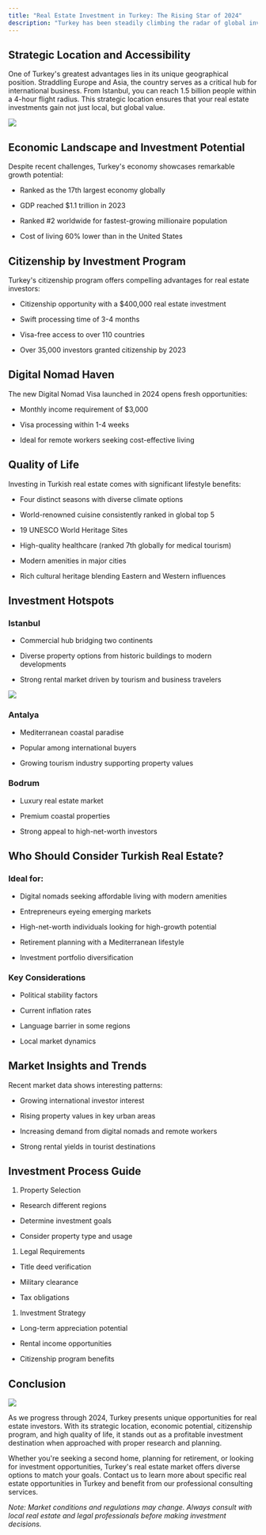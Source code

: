 ```yaml
---
title: "Real Estate Investment in Turkey: The Rising Star of 2024"
description: "Turkey has been steadily climbing the radar of global investors and digital nomads in recent years. With new regulations implemented in 2024 and unique opportunities across its diverse landscape, it has emerged as an attractive destination for real estate investment. But what makes Turkey so special in today's global market?"
---
```


## Strategic Location and Accessibility

One of Turkey's greatest advantages lies in its unique geographical position. Straddling Europe and Asia, the country serves as a critical hub for international business. From Istanbul, you can reach 1.5 billion people within a 4-hour flight radius. This strategic location ensures that your real estate investments gain not just local, but global value.

![](/39f43754-ae35-4f5b-bdba-fd3e28c96542.png)

## Economic Landscape and Investment Potential

Despite recent challenges, Turkey's economy showcases remarkable growth potential:

* Ranked as the 17th largest economy globally

* GDP reached $1.1 trillion in 2023

* Ranked #2 worldwide for fastest-growing millionaire population

* Cost of living 60% lower than in the United States

## Citizenship by Investment Program

Turkey's citizenship program offers compelling advantages for real estate investors:

* Citizenship opportunity with a $400,000 real estate investment

* Swift processing time of 3-4 months

* Visa-free access to over 110 countries

* Over 35,000 investors granted citizenship by 2023

## Digital Nomad Haven

The new Digital Nomad Visa launched in 2024 opens fresh opportunities:

* Monthly income requirement of $3,000

* Visa processing within 1-4 weeks

* Ideal for remote workers seeking cost-effective living

## Quality of Life

Investing in Turkish real estate comes with significant lifestyle benefits:

* Four distinct seasons with diverse climate options

* World-renowned cuisine consistently ranked in global top 5

* 19 UNESCO World Heritage Sites

* High-quality healthcare (ranked 7th globally for medical tourism)

* Modern amenities in major cities

* Rich cultural heritage blending Eastern and Western influences

## Investment Hotspots

### Istanbul

* Commercial hub bridging two continents

* Diverse property options from historic buildings to modern developments

* Strong rental market driven by tourism and business travelers

![](/85dbb889-8dd7-46d0-adee-6c6bd3b22e1e.png)

### Antalya

* Mediterranean coastal paradise

* Popular among international buyers

* Growing tourism industry supporting property values

### Bodrum

* Luxury real estate market

* Premium coastal properties

* Strong appeal to high-net-worth investors

## Who Should Consider Turkish Real Estate?

### Ideal for:

* Digital nomads seeking affordable living with modern amenities

* Entrepreneurs eyeing emerging markets

* High-net-worth individuals looking for high-growth potential

* Retirement planning with a Mediterranean lifestyle

* Investment portfolio diversification

### Key Considerations

* Political stability factors

* Current inflation rates

* Language barrier in some regions

* Local market dynamics

## Market Insights and Trends

Recent market data shows interesting patterns:

* Growing international investor interest

* Rising property values in key urban areas

* Increasing demand from digital nomads and remote workers

* Strong rental yields in tourist destinations

## Investment Process Guide

1. Property Selection

* Research different regions

* Determine investment goals

* Consider property type and usage

1. Legal Requirements

* Title deed verification

* Military clearance

* Tax obligations

1. Investment Strategy

* Long-term appreciation potential

* Rental income opportunities

* Citizenship program benefits

## Conclusion

![](/c4ea2297-f285-405a-b772-dded499bb4d0.png)

As we progress through 2024, Turkey presents unique opportunities for real estate investors. With its strategic location, economic potential, citizenship program, and high quality of life, it stands out as a profitable investment destination when approached with proper research and planning.

Whether you're seeking a second home, planning for retirement, or looking for investment opportunities, Turkey's real estate market offers diverse options to match your goals. Contact us to learn more about specific real estate opportunities in Turkey and benefit from our professional consulting services.

*Note: Market conditions and regulations may change. Always consult with local real estate and legal professionals before making investment decisions.*